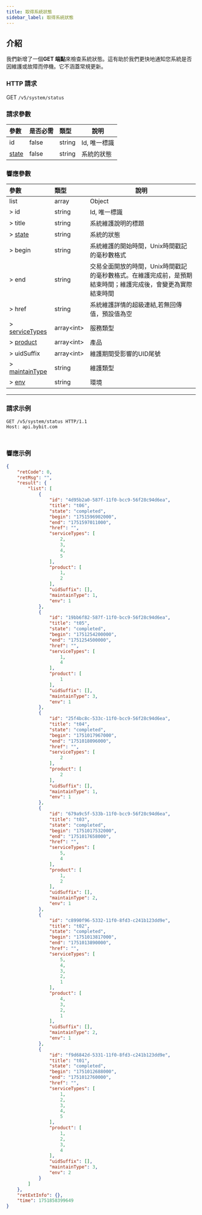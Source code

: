 ---
title: 取得系統狀態
sidebar_label: 取得系統狀態
---
## 介紹
我們新增了一個**GET 端點**來檢查系統狀態。這有助於我們更快地通知您系統是否因維護或故障而停機。它不涵蓋常規更新。

### HTTP 請求
GET `/v5/system/status`

### 請求參數
| 參數 | 是否必需 | 類型 | 說明|
|:----- |:-------|:-----|------ |
|id |false |string |Id, 唯一標識 |
|[state](enum#state) |false |string |系統的狀態|


### 響應參數
| 參數 | 類型 | 說明|
|:----- |:-----|----- |
|list |array |Object |
|> id |string |Id, 唯一標識 |
|> title |string |系統維​​護說明的標題 |
|> [state](enum#state) |string |系統的狀態 |
|> begin |string |系統維​​護的開始時間，Unix時間戳記的毫秒數格式 |
|> end |string |交易全面開放的時間，Unix時間戳記的毫秒數格式。在維護完成前，是預期結束時間；維護完成後，會變更為實際結束時間 |
|> href |string |系統維​​護詳情的超級連結,若無回傳值，預設值為空 |
|> [serviceTypes](enum#servicetypes) |array&lt;int&gt; |服務類型 |
|> [product](enum#product) |array&lt;int&gt; |產品 |
|> uidSuffix|array&lt;int&gt; |維護期間受影響的UID尾號 |
|> [maintainType](enum#maintaintype) |string |維護類型 |
|> [env](enum#env) |string |環境 |


---

### 請求示例

<Tabs groupId="programming-languages">
<TabItem value="http" label="HTTP">

```http
GET /v5/system/status HTTP/1.1
Host: api.bybit.com
```

</TabItem>
<TabItem value="python" label="Python">

```python

```

</TabItem>
<TabItem value="java" label="Java">

```java
```

</TabItem>
</Tabs>

### 響應示例

```json
{
    "retCode": 0,
    "retMsg": "",
    "result": {
        "list": [
            {
                "id": "4d95b2a0-587f-11f0-bcc9-56f28c94d6ea",
                "title": "t06",
                "state": "completed",
                "begin": "1751596902000",
                "end": "1751597011000",
                "href": "",
                "serviceTypes": [
                    2,
                    3,
                    4,
                    5
                ],
                "product": [
                    1,
                    2
                ],
                "uidSuffix": [],
                "maintainType": 1,
                "env": 1
            },
            {
                "id": "19bb6f82-587f-11f0-bcc9-56f28c94d6ea",
                "title": "t05",
                "state": "completed",
                "begin": "1751254200000",
                "end": "1751254500000",
                "href": "",
                "serviceTypes": [
                    1,
                    4
                ],
                "product": [
                    1
                ],
                "uidSuffix": [],
                "maintainType": 3,
                "env": 1
            },
            {
                "id": "25f4bc8c-533c-11f0-bcc9-56f28c94d6ea",
                "title": "t04",
                "state": "completed",
                "begin": "1751017967000",
                "end": "1751018096000",
                "href": "",
                "serviceTypes": [
                    2
                ],
                "product": [
                    2
                ],
                "uidSuffix": [],
                "maintainType": 1,
                "env": 1
            },
            {
                "id": "679a9c5f-533b-11f0-bcc9-56f28c94d6ea",
                "title": "t03",
                "state": "completed",
                "begin": "1751017532000",
                "end": "1751017658000",
                "href": "",
                "serviceTypes": [
                    5,
                    4
                ],
                "product": [
                    1,
                    2
                ],
                "uidSuffix": [],
                "maintainType": 2,
                "env": 1
            },
            {
                "id": "c8990f96-5332-11f0-8fd3-c241b123dd9e",
                "title": "t02",
                "state": "completed",
                "begin": "1751013817000",
                "end": "1751013890000",
                "href": "",
                "serviceTypes": [
                    5,
                    4,
                    3,
                    2,
                    1
                ],
                "product": [
                    4,
                    3,
                    2,
                    1
                ],
                "uidSuffix": [],
                "maintainType": 2,
                "env": 1
            },
            {
                "id": "f9d6842d-5331-11f0-8fd3-c241b123dd9e",
                "title": "t01",
                "state": "completed",
                "begin": "1751012688000",
                "end": "1751012760000",
                "href": "",
                "serviceTypes": [
                    1,
                    2,
                    3,
                    4,
                    5
                ],
                "product": [
                    1,
                    2,
                    3,
                    4
                ],
                "uidSuffix": [],
                "maintainType": 3,
                "env": 2
            }
        ]
    },
    "retExtInfo": {},
    "time": 1751858399649
}
```
